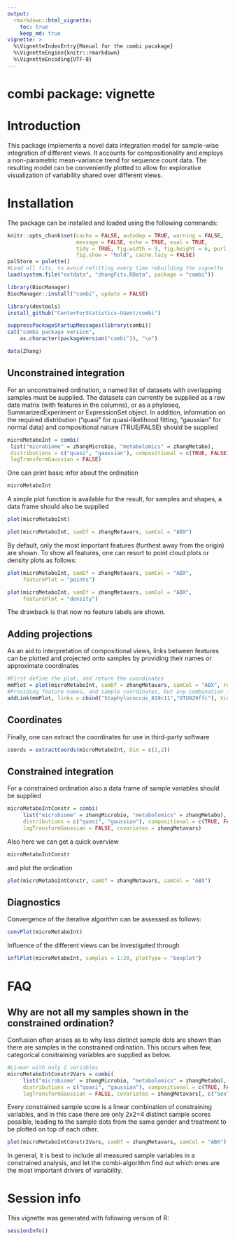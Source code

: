 ```yaml
---
output: 
  rmarkdown::html_vignette:
    toc: true
    keep_md: true
vignette: >
  %\VignetteIndexEntry{Manual for the combi pacakage}
  %\VignetteEngine{knitr::rmarkdown}
  %\VignetteEncoding{UTF-8}
---
```


# combi package: vignette

\setcounter{tocdepth}{5}
\tableofcontents

# Introduction

This package implements a novel data integration model for sample-wise integration of different views. It accounts for compositionality and employs a non-parametric mean-variance trend for sequence count data. The resulting model can be conveniently plotted to allow for explorative visualization of variability shared over different views.

<!-- # Publication -->

<!-- The underlying method of the combi package is described in detail in the following article:  -->

# Installation

The package can be installed and loaded using the following commands:

```r
knitr::opts_chunk$set(cache = FALSE, autodep = TRUE, warning = FALSE, 
                      message = FALSE, echo = TRUE, eval = TRUE, 
                      tidy = TRUE, fig.width = 9, fig.height = 6, purl = TRUE, 
                      fig.show = "hold", cache.lazy = FALSE)
palStore = palette()
#Load all fits, to avoid refitting every time rebuilding the vignette
load(system.file("extdata", "zhangFits.RData", package = "combi"))
```

```r
library(BiocManager)
BiocManager::install("combi", update = FALSE)
```

```r
library(devtools)
install_github("CenterForStatistics-UGent/combi")
```

```r
suppressPackageStartupMessages(library(combi))
cat("combi package version", 
    as.character(packageVersion("combi")), "\n")
```

```r
data(Zhang)
```

## Unconstrained integration

For an unconstrained ordination, a named list of datasets with overlapping samples must be supplied. The datasets can currently be supplied as a raw data matrix (with features in the columns), or as a phyloseq, SummarizedExperiment or ExpressionSet object. In addition, information on the required distribution ("quasi" for quasi-likelihood fitting, "gaussian" for normal data) and compositional nature (TRUE/FALSE) should be supplied

```r
microMetaboInt = combi(
 list("microbiome" = zhangMicrobio, "metabolomics" = zhangMetabo),
 distributions = c("quasi", "gaussian"), compositional = c(TRUE, FALSE),
 logTransformGaussian = FALSE)
```

One can print basic infor about the ordination

```r
microMetaboInt
```

A simple plot function is available for the result, for samples and shapes, a data frame should also be supplied

```r
plot(microMetaboInt)
```

```r
plot(microMetaboInt, samDf = zhangMetavars, samCol = "ABX")
```

By default, only the most important features (furthest away from the origin) are shown. To show all features, one can resort to point cloud plots or density plots as follows:

```r
plot(microMetaboInt, samDf = zhangMetavars, samCol = "ABX", 
     featurePlot = "points")
```

```r
plot(microMetaboInt, samDf = zhangMetavars, samCol = "ABX", 
     featurePlot = "density")
```

The drawback is that now no feature labels are shown.

## Adding projections

As an aid to interpretation of compositional views, links between features can be plotted and projected onto samples by providing their names or approximate coordinates

```r
#First define the plot, and return the coordinates
mmPlot = plot(microMetaboInt, samDf = zhangMetavars, samCol = "ABX", returnCoords = TRUE, featNum = 10)
#Providing feature names, and sample coordinates, but any combination is allowed
addLink(mmPlot, links = cbind("Staphylococcus_819c11","OTU929ffc"), Views = 1, samples = c(0,1))
```

## Coordinates

Finally, one can extract the coordinates for use in third-party software

```r
coords = extractCoords(microMetaboInt, Dim = c(1,2))
```

## Constrained integration

For a constrained ordination also a data frame of sample variables should be supplied

```r
microMetaboIntConstr = combi(
     list("microbiome" = zhangMicrobio, "metabolomics" = zhangMetabo),
     distributions = c("quasi", "gaussian"), compositional = c(TRUE, FALSE),
     logTransformGaussian = FALSE, covariates = zhangMetavars)
```

Also here we can get a quick overview

```r
microMetaboIntConstr
```

and plot the ordination

```r
plot(microMetaboIntConstr, samDf = zhangMetavars, samCol = "ABX")
```

## Diagnostics

Convergence of the iterative algorithm can be assessed as follows:

```r
convPlot(microMetaboInt)
```

Influence of the different views can be investigated through

```r
inflPlot(microMetaboInt, samples = 1:20, plotType = "boxplot")
```

# FAQ

## Why are not all my samples shown in the constrained ordination?

Confusion often arises as to why less distinct sample dots are shown than there are samples in the constrained ordination. This occurs when few, categorical constraining variables are supplied as below.

```r
#Linear with only 2 variables
microMetaboIntConstr2Vars = combi(
     list("microbiome" = zhangMicrobio, "metabolomics" = zhangMetabo),
     distributions = c("quasi", "gaussian"), compositional = c(TRUE, FALSE),
     logTransformGaussian = FALSE, covariates = zhangMetavars[, c("Sex", "ABX")])
```

Every constrained sample score is a linear combination of constraining variables, and in this case there are only 2x2=4 distinct sample scores possible, leading to the sample dots from the same gender and treatment to be plotted on top of each other.

```r
plot(microMetaboIntConstr2Vars, samDf = zhangMetavars, samCol = "ABX")
```

In general, it is best to include all measured sample variables in a constrained analysis, and let the combi-algorithm find out which ones are the most important drivers of variability.

# Session info

This vignette was generated with following version of R:

```r
sessionInfo()
```
